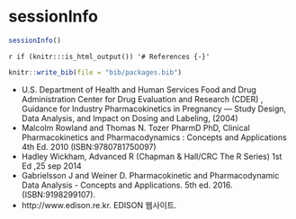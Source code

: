 # sessionInfo {-}

```r
sessionInfo()
```

`r if (knitr:::is_html_output()) '# References {-}'`

```r
knitr::write_bib(file = "bib/packages.bib")
```

- U.S. Department of Health and Human Services Food and Drug Administration Center for Drug Evaluation and Research (CDER) , Guidance for Industry Pharmacokinetics in Pregnancy — Study Design, Data Analysis, and Impact on Dosing and Labeling, (2004)
- Malcolm Rowland and Thomas N. Tozer PharmD PhD, Clinical Pharmacokinetics and Pharmacodynamics : Concepts and Applications 4th Ed. 2010 (ISBN:9780781750097)
- Hadley Wickham, Advanced R (Chapman & Hall/CRC The R Series) 1st Ed ,25 sep 2014
- Gabrielsson J and Weiner D. Pharmacokinetic and Pharmacodynamic Data Analysis - Concepts and Applications. 5th ed. 2016. (ISBN:9198299107).
- http://www.edison.re.kr. EDISON 웹사이트. 

